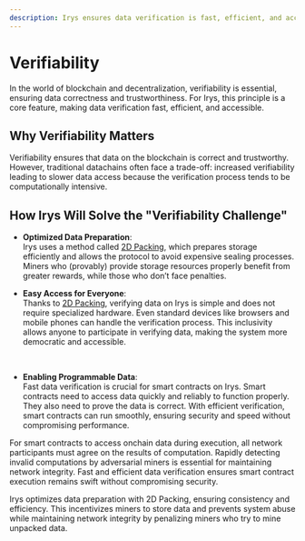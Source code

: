 ```yaml
---
description: Irys ensures data verification is fast, efficient, and accessible. Optimized data preparation with 2D Packing allows verification on standard devices, maintaining network integrity.
---
```



# Verifiability

In the world of blockchain and decentralization, verifiability is essential, ensuring data correctness and trustworthiness. For Irys, this principle is a core feature, making data verification fast, efficient, and accessible.

<div className="w-full mt-5 flex justify-center items-center bg-[#222222] rounded-xl">
	<div className="w-full md:w-1/2">
		<SimpleRiveViewer
			src="/protocol-animations/verifiability.riv"
			width={1920}
			height={1080}
			stateMachine="Verifiability"
		/>
	</div>
</div>

## Why Verifiability Matters

Verifiability ensures that data on the blockchain is correct and trustworthy. However, traditional datachains often face a trade-off: increased verifiability leading to slower data access because the verification process tends to be computationally intensive.

## How Irys Will Solve the "Verifiability Challenge"

- **Optimized Data Preparation**:<br/>
  Irys uses a method called [2D Packing](/mining-on-irys/2d-packing), which prepares storage efficiently and allows the protocol to avoid expensive sealing processes. Miners who (provably) provide storage resources properly benefit from greater rewards, while those who don’t face penalties.
  <br />
- **Easy Access for Everyone**:<br/>
  Thanks to [2D Packing](/mining-on-irys/2d-packing), verifying data on Irys is simple and does not require specialized hardware. Even standard devices like browsers and mobile phones can handle the verification process. This inclusivity allows anyone to participate in verifying data, making the system more democratic and accessible.

  <br />

- **Enabling Programmable Data**:<br/>
  Fast data verification is crucial for smart contracts on Irys. Smart contracts need to access data quickly and reliably to function properly. They also need to prove the data is correct. With efficient verification, smart contracts can run smoothly, ensuring security and speed without compromising performance.

For smart contracts to access onchain data during execution, all network participants must agree on the results of computation. Rapidly detecting invalid computations by adversarial miners is essential for maintaining network integrity. Fast and efficient data verification ensures smart contract execution remains swift without compromising security.

Irys optimizes data preparation with 2D Packing, ensuring consistency and efficiency. This incentivizes miners to store data and prevents system abuse while maintaining network integrity by penalizing miners who try to mine unpacked data.
